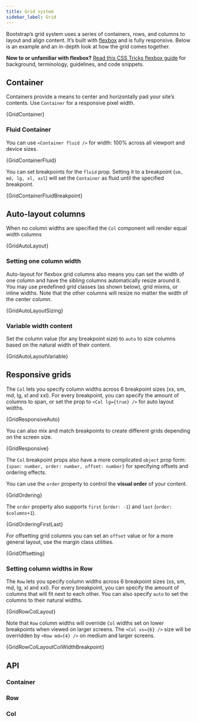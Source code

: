 ```yaml
---
title: Grid system
sidebar_label: Grid
---
```



Bootstrap’s grid system uses a series of containers, rows, and columns
to layout and align content. It’s built with
[flexbox](https://developer.mozilla.org/en-US/docs/Web/CSS/CSS_Flexible_Box_Layout/Using_CSS_flexible_boxes)
and is fully responsive. Below is an example and an in-depth look at how the
grid comes together.

**New to or unfamiliar with flexbox?** [Read this CSS Tricks flexbox guide](https://css-tricks.com/snippets/css/a-guide-to-flexbox/#flexbox-background)
for background, terminology, guidelines, and code snippets.

## Container

Containers provide a means to center and horizontally pad your site’s
contents. Use `Container` for a responsive pixel width.

<CodeBlock language="jsx" live previewClassName="show-grid">
  {GridContainer}
</CodeBlock>

### Fluid Container

You can use `<Container fluid />` for width: 100% across
all viewport and device sizes.

<CodeBlock language="jsx" live previewClassName="show-grid">
  {GridContainerFluid}
</CodeBlock>

You can set breakpoints for the `fluid` prop. Setting it to a
breakpoint (`sm, md, lg, xl, xxl`) will set the
`Container` as fluid until the specified breakpoint.

<CodeBlock language="jsx" live previewClassName="show-grid">
  {GridContainerFluidBreakpoint}
</CodeBlock>

## Auto-layout columns

When no column widths are specified the `Col` component will
render equal width columns

<CodeBlock language="jsx" live previewClassName="show-grid">
  {GridAutoLayout}
</CodeBlock>

### Setting one column width

Auto-layout for flexbox grid columns also means you can set the width of
one column and have the sibling columns automatically resize around it.
You may use predefined grid classes (as shown below), grid mixins, or
inline widths. Note that the other columns will resize no matter the
width of the center column.

<CodeBlock language="jsx" live previewClassName="show-grid">
  {GridAutoLayoutSizing}
</CodeBlock>

### Variable width content

Set the column value (for any breakpoint size) to `auto` to
size columns based on the natural width of their content.

<CodeBlock language="jsx" live previewClassName="show-grid">
  {GridAutoLayoutVariable}
</CodeBlock>

## Responsive grids

The `Col` lets you specify column widths across 6 breakpoint
sizes (xs, sm, md, lg, xl and xxl). For every breakpoint, you can
specify the amount of columns to span, or set the prop to
`<Col lg={true} />` for auto layout widths.

<CodeBlock language="jsx" live previewClassName="show-grid">
  {GridResponsiveAuto}
</CodeBlock>

You can also mix and match breakpoints to create different grids
depending on the screen size.

<CodeBlock language="jsx" live previewClassName="show-grid">
  {GridResponsive}
</CodeBlock>

The `Col` breakpoint props also have a more complicated
`object` prop form: `{span: number, order: number, offset: number}` for
specifying offsets and ordering effects.

You can use the `order` property to control the **visual order** of your content.

<CodeBlock language="jsx" live previewClassName="show-grid">
  {GridOrdering}
</CodeBlock>

The `order` property also supports `first` (`order: -1`) and `last` (`order: $columns+1`).

<CodeBlock language="jsx" live previewClassName="show-grid">
  {GridOrderingFirstLast}
</CodeBlock>

For offsetting grid columns you can set an `offset` value or for a
more general layout, use the margin class utilities.

<CodeBlock language="jsx" live previewClassName="show-grid">
  {GridOffsetting}
</CodeBlock>

### Setting column widths in Row

The `Row` lets you specify column widths across 6 breakpoint
sizes (xs, sm, md, lg, xl and xxl). For every breakpoint, you can
specify the amount of columns that will fit next to each other. You can
also specify `auto` to set the columns to their natural
widths.

<CodeBlock language="jsx" live previewClassName="show-grid">
  {GridRowColLayout}
</CodeBlock>

Note that `Row` column widths will override `Col` widths
set on lower breakpoints when viewed on larger screens. The
`<Col xs={6} />` size will be overridden by `<Row md={4} />`
on medium and larger screens.

<CodeBlock language="jsx" live previewClassName="show-grid">
  {GridRowColLayoutColWidthBreakpoint}
</CodeBlock>

## API

### Container

<PropsTable name="Container" />

### Row

<PropsTable name="Row" />

### Col

<PropsTable name="Col" />
